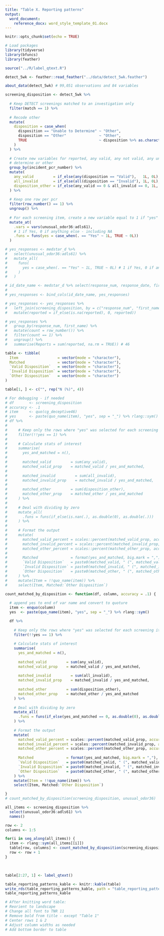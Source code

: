 ```yaml
---
title: "Table X. Reporting patterns"
output:
  word_document:
    reference_docx: word_style_template_01.docx
---
```


```r
knitr::opts_chunk$set(echo = TRUE)
```

```r
# Load packages
library(tidyverse)
library(bfuncs)
library(feather)

source("../R/label_qtext.R")
```

<!-- Load data -->

<!-- Deidentified 5-week pilot data. Created in data_medstar_aps_merged_03_preprocess_for_analysis.Rmd  -->

```r
detect_5wk <- feather::read_feather("../data/detect_5wk.feather")
```

```r
about_data(detect_5wk) # 99,051 observations and 84 variables
```

<!-- Data management -->

<!-- Currently, each row is an allegation. And, there can be multiple allegations per APS investigation. Each allegation has its own disposition. So, there can be multiple dispositions associated with an item for which "yes" was selected.  -->

<!-- Create new variables for reported, any valid, any not valid, any unable to determine or other -->

```r
screening_disposition <- detect_5wk %>% 
  
  # Keep DETECT screenings matched to an investigation only
  filter(match == 1) %>% 
  
  # Recode other
  mutate(
    disposition = case_when(
      disposition == "Unable to Determine" ~ "Other",
      disposition == "Other"               ~ "Other",
      TRUE                                 ~ disposition %>% as.character()
    )
  ) %>% 
  
  # Create new variables for reported, any valid, any not valid, any unable to 
  # determine or other
  group_by(incident_pcr_number) %>% 
  mutate(
    any_valid         = if_else(any(disposition == "Valid"),   1L, 0L),    
    all_invalid       = if_else(all(disposition == "Invalid"), 1L, 0L),
    disposition_other = if_else(any_valid == 0 & all_invalid == 0, 1L, 0L)
  ) %>% 
  
  # Keep one row per pcr
  filter(row_number() == 1) %>%                                             
  ungroup() %>% 
  
  # For each screening item, create a new variable equal to 1 if "yes" was selected and 0 otherwise
  mutate_at(
    .vars = vars(unusual_odor36:adls61),
    # 1 if Yes, 0 if anything else - including NA
    .funs = funs(yes = case_when(. == "Yes" ~ 1L, TRUE ~ 0L))
  )
```

<!-- For each screening item, create a new variable equal to 1 if "yes" was selected and 0 otherwise -->

```r
# yes_responses <- medstar_d %>% 
#   select(unusual_odor36:adls61) %>% 
#   mutate_all(
#     funs(
#       yes = case_when(. == "Yes" ~ 1L, TRUE ~ 0L) # 1 if Yes, 0 if anything else - including NA
#     )
#   )
```

<!-- Merge yes responses back with response number, date, and first name -->

```r
# id_date_name <- medstar_d %>% select(response_num, response_date, first_name)
# 
# yes_responses <- bind_cols(id_date_name, yes_responses)
```

<!-- Merge yes responses with disposition data -->

```r
# yes_responses <- yes_responses %>% 
#   left_join(screening_disposition, by = c("response_num", "first_name")) %>% 
#   mutate(reported = if_else(is.na(reported), 0, reported))
```

<!-- Make sure there are still 46 reports to APS -->

```r
# yes_responses %>%
#   group_by(response_num, first_name) %>%
#   mutate(count = row_number()) %>%
#   filter(count == 1) %>%
#   ungroup() %>%
#   summarise(Reports = sum(reported, na.rm = TRUE)) # 46
```









<!-- Create table shell -->

```r
table <- tibble(
  Item                  = vector(mode = "character"),
  Matched               = vector(mode = "character"),
  `Valid Disposition`   = vector(mode = "character"),
  `Invalid Disposition` = vector(mode = "character"),
  `Other Disposition`   = vector(mode = "character")
)
```

<!-- Add stat identifier to table -->

```r
table[1, ] <- c("", rep("N (%)", 4))
```

<!-- Create function to return N reported, reported and valid, reported and invalid, and reported and other - for each screening item -->

```r
# For debugging - if needed
# df       <- screening_disposition
# accuracy <- .1
# item     <- quo(cg_deceptive46)
# yes      <- paste(quo_name(item), "yes", sep = "_") %>% rlang::sym()
# df %>% 
#   
#     # Keep only the rows where "yes" was selected for each screening item
#     filter(!!yes == 1) %>% 
#     
#     # Calculate stats of interest
#     summarise(
#       yes_and_matched = n(),
#       
#       matched_valid         = sum(any_valid),
#       matched_valid_prop    = matched_valid / yes_and_matched,
#       
#       matched_invalid         = sum(all_invalid),
#       matched_invalid_prop    = matched_invalid / yes_and_matched,
#       
#       matched_other         = sum(disposition_other),
#       matched_other_prop    = matched_other / yes_and_matched
#     ) %>% 
#     
#     # Deal with dividing by zero
#     mutate_all(
#       .funs = funs(if_else(is.nan(.), as.double(0), as.double(.)))
#     ) %>% 
#     
#     # Format the output
#     mutate(
#       matched_valid_percent = scales::percent(matched_valid_prop, accuracy = accuracy),
#       matched_invalid_percent = scales::percent(matched_invalid_prop, accuracy = accuracy),
#       matched_other_percent = scales::percent(matched_other_prop, accuracy = accuracy),
#       
#       Matched               = format(yes_and_matched, big.mark = ","),
#       `Valid Disposition`   = paste0(matched_valid, " (", matched_valid_percent, ")"),
#       `Invalid Disposition` = paste0(matched_invalid, " (", matched_invalid_percent, ")"),
#       `Other Disposition`   = paste0(matched_other, " (", matched_other_percent, ")")
#     ) %>% 
#     mutate(Item = !!quo_name(item)) %>% 
#     select(Item, Matched:`Other Disposition`)
```

```r
count_matched_by_disposition <- function(df, column, accuracy = .1) {
  
  # append yes to end of var name and convert to quoture
  item <- enquo(column)
  yes  <- paste(quo_name(item), "yes", sep = "_") %>% rlang::sym()

  df %>% 
  
    # Keep only the rows where "yes" was selected for each screening item
    filter(!!yes == 1) %>% 
    
    # Calculate stats of interest
    summarise(
      yes_and_matched = n(),
      
      matched_valid         = sum(any_valid),
      matched_valid_prop    = matched_valid / yes_and_matched,
      
      matched_invalid         = sum(all_invalid),
      matched_invalid_prop    = matched_invalid / yes_and_matched,
      
      matched_other         = sum(disposition_other),
      matched_other_prop    = matched_other / yes_and_matched
    ) %>% 
    
    # Deal with dividing by zero
    mutate_all(
      .funs = funs(if_else(yes_and_matched == 0, as.double(0), as.double(.)))
    ) %>% 
    
    # Format the output
    mutate(
      matched_valid_percent = scales::percent(matched_valid_prop, accuracy = accuracy),
      matched_invalid_percent = scales::percent(matched_invalid_prop, accuracy = accuracy),
      matched_other_percent = scales::percent(matched_other_prop, accuracy = accuracy),
      
      Matched               = format(yes_and_matched, big.mark = ","),
      `Valid Disposition`   = paste0(matched_valid, " (", matched_valid_percent, ")"),
      `Invalid Disposition` = paste0(matched_invalid, " (", matched_invalid_percent, ")"),
      `Other Disposition`   = paste0(matched_other, " (", matched_other_percent, ")")
    ) %>% 
    mutate(Item = !!quo_name(item)) %>% 
    select(Item, Matched:`Other Disposition`)

}
# count_matched_by_disposition(screening_disposition, unusual_odor36)
```

<!-- Loop over all screening items -->

```r
all_items <- screening_disposition %>%                                               # Select all screening items
  select(unusual_odor36:adls61) %>% 
  names()

row <- 2                                                                             # Row index to start with
columns <- 1:5                                                                       # Columns to fill in

for(i in seq_along(all_items)) {                                                     # Loop over each screening item
  item <- rlang::sym(all_items[[i]])                                                 # To "unquote" the column names
  table[row, columns] <- count_matched_by_disposition(screening_disposition, !!item) # Fill in table
  row <- row + 1                                                                     # Increment row
}
```

<!-- Add screening item text to "item" column -->\

```r
table[2:27, 1] <- label_qtext()
```

<!-- Turn into Kable -->

```r
table_reporting_patterns_kable <- knitr::kable(table)
write_rds(table_reporting_patterns_kable, path = "table_reporting_patterns_kable.rds") # Save
table_reporting_patterns_kable
```

```r
# After knitting word table:
# Reorient to landscape
# Change all font to TNR 11
# Remove bold from title - except "Table 1"
# Center rows 1 & 2
# Adjust column widths as needed
# Add bottom border to table
```
























